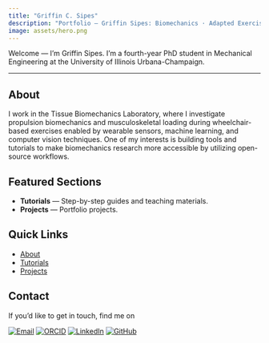 ```yaml
---
title: "Griffin C. Sipes"
description: "Portfolio — Griffin Sipes: Biomechanics · Adapted Exercise · Wearable Sensors · Computer Vision · Machine Learning"
image: assets/hero.png
---
```


Welcome — I'm Griffin Sipes. I'm a fourth-year PhD student in Mechanical Engineering at the University of Illinois Urbana-Champaign. 

----

## About

I work in the Tissue Biomechanics Laboratory, where I investigate propulsion biomechanics and musculoskeletal loading during wheelchair-based exercises enabled by wearable sensors, machine learning, and computer vision techniques. One of my interests is building tools and tutorials to make biomechanics research more accessible by utilizing open-source workflows.

## Featured Sections

- **Tutorials** — Step-by-step guides and teaching materials.
- **Projects** — Portfolio projects.

## Quick Links

- [About](about.qmd)
- [Tutorials](tutorials.qmd)
- [Projects](projects.qmd)

## Contact

If you'd like to get in touch, find me on

[![Email](https://img.shields.io/badge/Email-griffin%40example.com-blue?style=flat-square&logo=Gmail&logoColor=white)](mailto:griffin@example.com)
[![ORCID](https://img.shields.io/badge/ORCID-profile-green?style=flat-square&logo=orcid&logoColor=white)](https://orcid.org/YOUR-ORCID-ID)
[![LinkedIn](https://img.shields.io/badge/LinkedIn-Connect-blue?style=flat-square&logo=linkedin&logoColor=white)](https://www.linkedin.com/in/YOUR-LINKEDIN-USERNAME)
[![GitHub](https://img.shields.io/badge/GitHub-@gsipes2-black?style=flat-square&logo=github&logoColor=white)](https://github.com/gsipes2)
